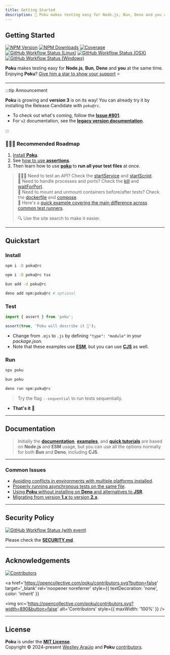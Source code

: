 ```yaml
---
title: Getting Started
description: 🐷 Poku makes testing easy for Node.js, Bun, Deno and you at the same time.
---
```



<div className='title-section'>
<aside>

# Getting Started

[![NPM Version](https://img.shields.io/npm/v/poku/rc.svg?label=&color=70a1ff&logo=npm&logoColor=white)](https://www.npmjs.com/package/poku/v/3.0.0-rc.0)
[![NPM Downloads](https://img.shields.io/npm/dm/poku.svg?label=&logo=npm&logoColor=white&color=45aaf2)](https://www.npmjs.com/package/poku/v/3.0.0-rc.0)
[![Coverage](https://img.shields.io/codecov/c/github/wellwelwel/poku?label=&logo=codecov&logoColor=white&color=98cc00)](https://github.com/wellwelwel/poku/tree/main/.nycrc)<br />
[![GitHub Workflow Status (Linux)](https://img.shields.io/github/actions/workflow/status/wellwelwel/poku/ci_coverage-linux.yml?event=push&label=&branch=main&logo=ubuntu&logoColor=8897a9&color=dfe4ea)](https://github.com/wellwelwel/poku/actions/workflows/ci_coverage-linux.yml?query=branch%3Amain)
[![GitHub Workflow Status (OSX)](https://img.shields.io/github/actions/workflow/status/wellwelwel/poku/ci_coverage-osx.yml?event=push&label=&branch=main&logo=apple&logoColor=8897a9&color=dfe4ea)](https://github.com/wellwelwel/poku/actions/workflows/ci_coverage-osx.yml?query=branch%3Amain)
[![GitHub Workflow Status (Windows)](https://img.shields.io/github/actions/workflow/status/wellwelwel/poku/ci_coverage-windows.yml?event=push&label=&branch=main&logo=data:image/svg+xml;base64,PHN2ZyByb2xlPSJpbWciIHZpZXdCb3g9IjAgMCAxMjggMTI4IiB4bWxucz0iaHR0cDovL3d3dy53My5vcmcvMjAwMC9zdmciPjx0aXRsZT5XaW5kb3dzIDExPC90aXRsZT48cGF0aCBmaWxsPSIjODg5N2E5IiBkPSJNMTI2IDEuNjM3bC02NyA5LjgzNHY0OS44MzFsNjctLjUzNHpNMS42NDcgNjYuNzA5bC4wMDMgNDIuNDA0IDUwLjc5MSA2Ljk4My0uMDQtNDkuMDU3em01Ni44Mi42OGwuMDk0IDQ5LjQ2NSA2Ny4zNzYgOS41MDkuMDE2LTU4Ljg2M3pNMS42MSAxOS4yOTdsLjA0NyA0Mi4zODMgNTAuNzkxLS4yODktLjAyMy00OS4wMTZ6Ij48L3BhdGg+PC9zdmc+&color=dfe4ea)](https://github.com/wellwelwel/poku/actions/workflows/ci_coverage-windows.yml?query=branch%3Amain)

**Poku** makes testing easy for **Node.js**, **Bun**, **Deno** and **you** at the same time.<br />
Enjoying **Poku**? [Give him a star to show your support](https://github.com/wellwelwel/poku) ⭐️

</aside>
<aside>
  <Poku className='logo' height='180' />
</aside>
</div>

<hr />

:::tip Announcement

**Poku** is growing and <strong>version 3</strong> is on its way! You can already try it by installing the Release Candidate with `poku@rc`.

- To check out what's coming, follow the [**Issue #801**](https://github.com/wellwelwel/poku/issues/801).
- For `v2` documentation, see the [**legacy version documentation**](/docs/2.x.x).<br />

:::

### 🧑🏻‍🎓 Recommended Roadmap

1. [Install **Poku**](/docs#install). <br />
2. See [how to use **assertions**](/docs/tutorials/beginner). <br />
3. Then learn how to use [**poku**](/docs/documentation/poku/include-files) to **run all your test files** at once.

> 🧑🏻‍🔬 Need to test an _API_? Check the [startService](/docs/documentation/helpers/startService) and [startScript](/docs/documentation/helpers/startScript). <br />
> 🚪 Need to handle processes and ports? Check the [kill](/docs/documentation/helpers/processes/kill) and [waitForPort](/docs/documentation/helpers/processes/wait-for-port). <br />
> 🐳 Need to mount and unmount containers before/after tests? Check the [dockerfile](/docs/documentation/helpers/containers#dockerfile) and [compose](/docs/documentation/helpers/containers#compose). <br />
> 🧠 Here's a [quick example covering the main difference across common test runners](/docs/examples/promises).
>
> 🔍 Use the site search to make it easier.

<hr />

## Quickstart

### **Install**

<Tabs>
  <TabItem default value='Node.js'>

```bash
npm i -D poku@rc
```

  </TabItem>
  <TabItem  value='TypeScript (Node.js)'>

```bash
npm i -D poku@rc tsx
```

  </TabItem>
  <TabItem  value='Bun'>

```bash
bun add -d poku@rc
```

  </TabItem>
  <TabItem  value='Deno'>

```bash
deno add npm:poku@rc # optional
```

  </TabItem>
</Tabs>

### **Test**

<Tabs>
  <TabItem default value='test/file.test.mjs'>

```ts
import { assert } from 'poku';

assert(true, 'Poku will describe it 🐷');
```

  </TabItem>
</Tabs>

- Change from `.mjs` to `.js` by defining `"type": "module"` in your _package.json_.
- Note that these examples use [**ESM**](/docs/examples/cjs-esm), but you can use [**CJS**](/docs/examples/cjs-esm) as well.

### **Run**

<Tabs>
  <TabItem default value='Node.js and TypeScript (Node.js)'>

```bash
npx poku
```

  </TabItem>
  <TabItem  value='Bun'>

```bash
bun poku
```

  </TabItem>
  <TabItem  value='Deno'>

```bash
deno run npm:poku@rc
```

  </TabItem>
</Tabs>

> Try the flag `--sequential` to run tests sequentially.

- **That's it** 🎉

<hr />

## Documentation

> Initially the [**documentation**](/docs/category/documentation), [**examples**](/docs/category/examples), and [**quick tutorials**](/docs/category/quick-tutorials) are based on **Node.js** and **ESM** usage, but you can use all the options normally for both **Bun** and **Deno**, including **CJS**.

<hr />

### Common Issues

- [Avoiding conflicts in environments with multiple platforms installed](/docs/tutorials/cross-platform#recommendations).
- [Properly running asynchronous tests on the same file](/docs/examples/promises).
- [Using **Poku** without installing on **Deno** and alternatives to **JSR**](https://github.com/wellwelwel/poku/discussions/565).
- [Migrating from version **1.x** to version **2.x**](https://github.com/wellwelwel/poku/issues/533).

<hr />

## Security Policy

[![GitHub Workflow Status (with event)](https://img.shields.io/github/actions/workflow/status/wellwelwel/poku/ci_codeql.yml?event=push&label=&branch=main&logo=github&logoColor=white&color=f368e0)](https://github.com/wellwelwel/poku/actions/workflows/ci_codeql.yml?query=branch%3Amain)

Please check the [**SECURITY.md**](https://github.com/wellwelwel/poku/blob/main/SECURITY.md).

<hr />

## Acknowledgements

[![Contributors](https://img.shields.io/github/contributors/wellwelwel/poku?color=9c88ff)](https://github.com/wellwelwel/poku/graphs/contributors)

<a
  href='https://opencollective.com/poku/contributors.svg?button=false'
  target='_blank'
  rel='noopener noreferrer'
  style={{ textDecoration: 'none', color: 'inherit' }}
>
  <img
    src='https://opencollective.com/poku/contributors.svg?width=890&button=false'
    alt='Contributors'
    style={{ maxWidth: '100%' }}
  />
</a>

<hr />

## License

**Poku** is under the [**MIT License**](https://github.com/wellwelwel/poku/blob/main/LICENSE).<br />
Copyright © 2024-present [Weslley Araújo](https://github.com/wellwelwel) and **Poku** [contributors](https://github.com/wellwelwel/poku/graphs/contributors).
